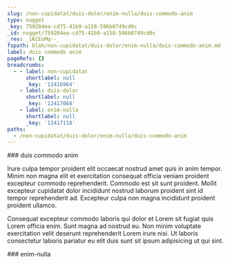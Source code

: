 ```yaml
---
slug: /non-cupidatat/duis-dolor/enim-nulla/duis-commodo-anim
type: nugget
_key: 759204ea-cd75-41b9-a158-596b0749cd0c
_id: nugget/759204ea-cd75-41b9-a158-596b0749cd0c
_rev: _iKCEoMq--_
fspath: blah/non-cupidatat/duis-dolor/enim-nulla/duis-commodo-anim.md
label: duis commodo anim
pageRefs: {}
breadcrumbs:
  - - label: non-cupidatat
      shortlabel: null
      _key: '12416964'
    - label: duis-dolor
      shortlabel: null
      _key: '12417068'
    - label: enim-nulla
      shortlabel: null
      _key: '12417118'
paths:
  - /non-cupidatat/duis-dolor/enim-nulla/duis-commodo-anim
---
```


<NuggetArea>
<Nugget slug="/non-cupidatat/duis-dolor/enim-nulla/duis-commodo-anim" type="nugget" _key="759204ea-cd75-41b9-a158-596b0749cd0c" _id="nugget/759204ea-cd75-41b9-a158-596b0749cd0c" _rev="_iKCEoMq--_" fspath="blah/non-cupidatat/duis-dolor/enim-nulla/duis-commodo-anim.md" label="duis commodo anim" paths="/non-cupidatat/duis-dolor/enim-nulla/duis-commodo-anim">
<NuggetBody>
### duis commodo anim

Irure culpa tempor proident elit occaecat nostrud amet quis in anim tempor. Minim non magna elit et exercitation consequat officia veniam proident excepteur commodo reprehenderit. Commodo est sit sunt proident. Mollit excepteur cupidatat dolor incididunt nostrud laborum proident sint id tempor reprehenderit ad. Excepteur culpa non magna incididunt proident proident ullamco.

Consequat excepteur commodo laboris qui dolor et Lorem sit fugiat quis Lorem officia enim. Sunt magna ad nostrud eu. Non minim voluptate exercitation velit deserunt reprehenderit Lorem irure nisi. Ut laboris consectetur laboris pariatur eu elit duis sunt sit ipsum adipisicing ut qui sint.

</NuggetBody>
<Breadcrumbs>
<Crumbs>
<Crumb _key="12416964" label="non-cupidatat" /><Crumb _key="12417068" label="duis-dolor" /><Crumb _key="12417118" label="enim-nulla" />
</Crumbs>
</Breadcrumbs>
</Nugget>

<NuggetsInbound>
</NuggetsInbound>
<NuggetsOutbound>
</NuggetsOutbound>
</NuggetArea>
<PassagesInbound>
<Passage direction="inbound" type="passage" _key="12417118" _id="passage/12417118" _rev="_iKCEoMm---" label="enim-nulla" passage="enim-nulla" fspath="blah/non-cupidatat/duis-dolor/enim-nulla" paths="/non-cupidatat/duis-dolor/enim-nulla" slug="/non-cupidatat/duis-dolor/enim-nulla">
<NuggetBody>
### enim-nulla

</NuggetBody>
<Breadcrumbs>
<Crumbs>
<Crumb _key="12416964" label="non-cupidatat" /><Crumb _key="12417068" label="duis-dolor" />
</Crumbs>
</Breadcrumbs>
</Passage>

</PassagesInbound>
<PassagesOutbound>
</PassagesOutbound>